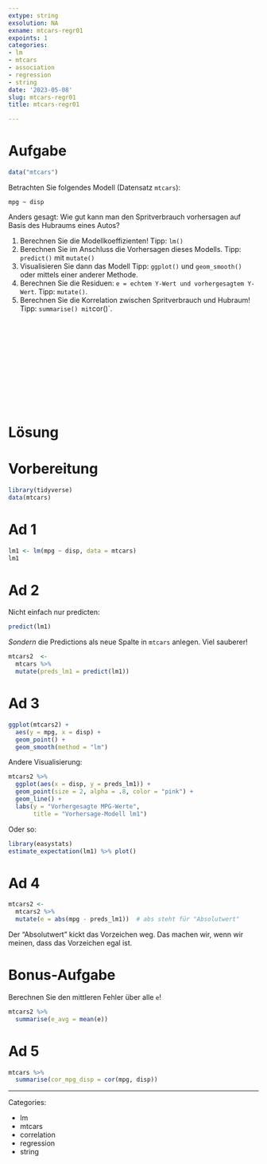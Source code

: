 ```yaml
---
extype: string
exsolution: NA
exname: mtcars-regr01
expoints: 1
categories:
- lm
- mtcars
- association 
- regression
- string
date: '2023-05-08'
slug: mtcars-regr01
title: mtcars-regr01

---
```








# Aufgabe

```r
data("mtcars")
```


Betrachten Sie folgendes Modell (Datensatz `mtcars`):

`mpg ~ disp`

Anders gesagt: Wie gut kann man den Spritverbrauch vorhersagen auf Basis des Hubraums eines Autos?

1. Berechnen Sie die Modellkoeffizienten! Tipp: `lm()`
2. Berechnen Sie im Anschluss die Vorhersagen dieses Modells. Tipp: `predict()` mit `mutate()`
3. Visualisieren Sie dann das Modell Tipp: `ggplot()` und `geom_smooth()` oder mittels einer anderer Methode.
4. Berechnen Sie die Residuen: `e = echtem Y-Wert und vorhergesagtem Y-Wert`. Tipp: `mutate()`.
5. Berechnen Sie die Korrelation zwischen Spritverbrauch und Hubraum! Tipp: `summarise() mit `cor()`.



</br>
</br>
</br>
</br>
</br>
</br>
</br>
</br>
</br>
</br>

# Lösung

# Vorbereitung

```r
library(tidyverse)
data(mtcars)
```


# Ad 1

```r
lm1 <- lm(mpg ~ disp, data = mtcars)
lm1
```


# Ad 2

Nicht einfach nur predicten:

```r
predict(lm1)
```

*Sondern* die Predictions als neue Spalte in `mtcars` anlegen. Viel sauberer!

```r
mtcars2  <- 
  mtcars %>% 
  mutate(preds_lm1 = predict(lm1))
```




# Ad 3

```r
ggplot(mtcars2) +
  aes(y = mpg, x = disp) +
  geom_point() +
  geom_smooth(method = "lm")
```

Andere Visualisierung:

```r
mtcars2 %>% 
  ggplot(aes(x = disp, y = preds_lm1)) +
  geom_point(size = 2, alpha = .8, color = "pink") +
  geom_line() +
  labs(y = "Vorhergesagte MPG-Werte",
       title = "Vorhersage-Modell lm1")
```


Oder so:

```r
library(easystats)
estimate_expectation(lm1) %>% plot()
```


# Ad 4


```r
mtcars2 <- 
  mtcars2 %>% 
  mutate(e = abs(mpg - preds_lm1))  # abs steht für "Absolutwert"
```


Der "Absolutwert" kickt das Vorzeichen weg.
Das machen wir, wenn wir meinen, dass das Vorzeichen egal ist.

# Bonus-Aufgabe

Berechnen Sie den mittleren Fehler über alle `e`!


```r
mtcars2 %>% 
  summarise(e_avg = mean(e))
```


# Ad 5


```r
mtcars %>% 
  summarise(cor_mpg_disp = cor(mpg, disp))
```




---

Categories: 

- lm
- mtcars
- correlation
- regression
- string

